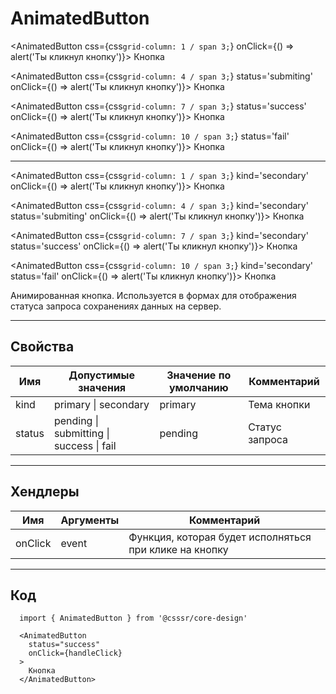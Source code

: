 
# AnimatedButton

<AnimatedButton css={css`grid-column: 1 / span 3;`}  onClick={() => alert('Ты кликнул кнопку')}>
  Кнопка
</AnimatedButton>

<AnimatedButton css={css`grid-column: 4 / span 3;`} status='submiting' onClick={() => alert('Ты кликнул кнопку')}>
  Кнопка
</AnimatedButton>

<AnimatedButton css={css`grid-column: 7 / span 3;`} status='success' onClick={() => alert('Ты кликнул кнопку')}>
  Кнопка
</AnimatedButton>

<AnimatedButton css={css`grid-column: 10 / span 3;`} status='fail' onClick={() => alert('Ты кликнул кнопку')}>
  Кнопка
</AnimatedButton>

--------------------------------------
<AnimatedButton css={css`grid-column: 1 / span 3;`} kind='secondary' onClick={() => alert('Ты кликнул кнопку')}>
  Кнопка
</AnimatedButton>

<AnimatedButton css={css`grid-column: 4 / span 3;`} kind='secondary' status='submiting' onClick={() => alert('Ты кликнул кнопку')}>
  Кнопка
</AnimatedButton>

<AnimatedButton css={css`grid-column: 7 / span 3;`} kind='secondary' status='success' onClick={() => alert('Ты кликнул кнопку')}>
  Кнопка
</AnimatedButton>

<AnimatedButton css={css`grid-column: 10 / span 3;`} kind='secondary' status='fail' onClick={() => alert('Ты кликнул кнопку')}>
  Кнопка
</AnimatedButton>

Анимированная кнопка. Используется в формах для отображения статуса запроса сохранениях данных на сервер.


---------------------------------------
## Свойства
Имя       | Допустимые значения                          | Значение по умолчанию | Комментарий
--------- | -------------------------------------------- | --------------------- | ----------------
kind      | primary \| secondary                         | primary               | Тема кнопки
status    | pending \| submitting \| success \| fail     | pending               | Статус запроса


---------------------------------------
## Хендлеры
Имя       | Аргументы | Комментарий
--------- | --------- | ---------------
onClick   | event     | Функция, которая будет исполняться при клике на кнопку

---------------------------------------
## Код
```
  import { AnimatedButton } from '@csssr/core-design'

  <AnimatedButton
    status="success"
    onClick={handleClick}
  >
    Кнопка
  </AnimatedButton>
```
